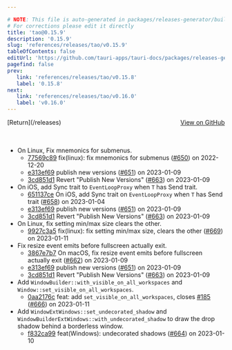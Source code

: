 ```yaml
---

# NOTE: This file is auto-generated in packages/releases-generator/build.ts
# For corrections please edit it directly
title: 'tao@0.15.9'
description: '0.15.9'
slug: 'references/releases/tao/v0.15.9'
tableOfContents: false
editUrl: 'https://github.com/tauri-apps/tauri-docs/packages/releases-generator/build.ts'
pagefind: false
prev:
   link: 'references/releases/tao/v0.15.8'
   label: '0.15.8'
next:
   link: 'references/releases/tao/v0.16.0'
   label: 'v0.16.0'
---
```


			

<ReleaseSidebar slug="references/releases/tao"  packageName="tao" />

<div style="margin-bottom:3rem; display: flex; justify-content: space-between; align-items: center"><span>[Return](/releases)</span><span><a href="https://github.com/tauri-apps/tao/releases/tag/tao-v0.15.9">View on GitHub</a></span></div>

- On Linux, Fix mnemonics for submenus.
  - [77569c89](https://github.com/tauri-apps/tao/commit/77569c893f9835717a79bf445fa3a7f433e0fb3f) fix(linux): fix mnemonics for submenus ([#650](https://github.com/tauri-apps/tao/pull/650)) on 2022-12-20
  - [e313ef69](https://github.com/tauri-apps/tao/commit/e313ef69d2b3849fa7f5d43effad7c1e76c73748) publish new versions ([#651](https://github.com/tauri-apps/tao/pull/651)) on 2023-01-09
  - [3cd851d1](https://github.com/tauri-apps/tao/commit/3cd851d14126c305964b957eeb4f9ed0011d96cb) Revert &quot;Publish New Versions&quot; ([#663](https://github.com/tauri-apps/tao/pull/663)) on 2023-01-09
- On iOS, add Sync trait to `EventLoopProxy` when `T` has Send trait.
  - [651137ce](https://github.com/tauri-apps/tao/commit/651137ce9ec5bf37593e6641d8f6ab79fc9d6f3c) On iOS, add Sync trait on `EventLoopProxy` when `T` has Send trait ([#658](https://github.com/tauri-apps/tao/pull/658)) on 2023-01-04
  - [e313ef69](https://github.com/tauri-apps/tao/commit/e313ef69d2b3849fa7f5d43effad7c1e76c73748) publish new versions ([#651](https://github.com/tauri-apps/tao/pull/651)) on 2023-01-09
  - [3cd851d1](https://github.com/tauri-apps/tao/commit/3cd851d14126c305964b957eeb4f9ed0011d96cb) Revert &quot;Publish New Versions&quot; ([#663](https://github.com/tauri-apps/tao/pull/663)) on 2023-01-09
- On Linux, fix setting min/max size clears the other.
  - [9927c3a5](https://github.com/tauri-apps/tao/commit/9927c3a5815bbc581d35ca7dc4e7ded834ef5f51) fix(linux): fix setting min/max size, clears the other ([#669](https://github.com/tauri-apps/tao/pull/669)) on 2023-01-11
- Fix resize event emits before fullscreen actually exit.
  - [3867e7b7](https://github.com/tauri-apps/tao/commit/3867e7b783cd0d1bf00ce81214cbfe53354466cd) On macOS, fix resize event emits before fullscreen actually exit ([#662](https://github.com/tauri-apps/tao/pull/662)) on 2023-01-09
  - [e313ef69](https://github.com/tauri-apps/tao/commit/e313ef69d2b3849fa7f5d43effad7c1e76c73748) publish new versions ([#651](https://github.com/tauri-apps/tao/pull/651)) on 2023-01-09
  - [3cd851d1](https://github.com/tauri-apps/tao/commit/3cd851d14126c305964b957eeb4f9ed0011d96cb) Revert &quot;Publish New Versions&quot; ([#663](https://github.com/tauri-apps/tao/pull/663)) on 2023-01-09
- Add `WindowBuilder::with_visible_on_all_workspaces` and `Window::set_visible_on_all_workspaces`.
  - [0aa2176c](https://github.com/tauri-apps/tao/commit/0aa2176c31fbc76cdc7746601c9bc3d0da449a88) feat: add `set_visible_on_all_workspaces`, closes [#185](https://github.com/tauri-apps/tao/pull/185) ([#666](https://github.com/tauri-apps/tao/pull/666)) on 2023-01-11
- Add `WindowExtWindows::set_undecorated_shadow` and `WindowBuilderExtWindows::with_undecorated_shadow` to draw the drop shadow behind a borderless window.
  - [f832ca99](https://github.com/tauri-apps/tao/commit/f832ca99abbaf93e6ce67a87da710b4f4efe6e6e) feat(Windows): undecorated shadows ([#664](https://github.com/tauri-apps/tao/pull/664)) on 2023-01-10

